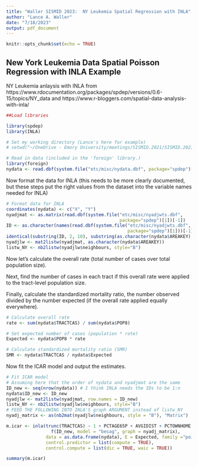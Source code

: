 ```yaml
---
title: "Waller SISMID 2023:  NY Leukemia Spatial Regression with INLA"
author: "Lance A. Waller"
date: "7/18/2023"
output: pdf_document
---
```


```r
knitr::opts_chunk$set(echo = TRUE)
```

## New York Leukemia Data Spatial Poisson Regression with INLA Example

NY Leukemia anlaysis with INLA from https://www.rdocumentation.org/packages/spdep/versions/0.6-15/topics/NY_data
and https://www.r-bloggers.com/spatial-data-analysis-with-inla/ 

```r
##Load libraries

library(spdep)
library(INLA)

# Set my working directory (Lance's here for example)
# setwd("~/OneDrive - Emory University/meetings/SISMID.2021/SISMID.2021.Waller.Rcode")

# Read in data (included in the 'foreign' library.)
library(foreign)
nydata <- read.dbf(system.file("etc/misc/nydata.dbf", package="spdep")[1])
```

Now format the data for INLA (this needs to be more clearly documented, but these steps put the right values from the dataset into the variable names needed for INLA)

```r
# Format data for INLA
coordinates(nydata) <- c("X", "Y")
nyadjmat <- as.matrix(read.dbf(system.file("etc/misc/nyadjwts.dbf",
                                           package="spdep")[1])[-1])
ID <- as.character(names(read.dbf(system.file("etc/misc/nyadjwts.dbf",
                                              package="spdep")[1]))[-1])
identical(substring(ID, 2, 10), substring(as.character(nydata$AREAKEY), 2, 10))
nyadjlw <- mat2listw(nyadjmat, as.character(nydata$AREAKEY))
listw_NY <- nb2listw(nyadjlw$neighbours, style="B")

```

Now let's calculate the overall rate (total number of cases over total population size).

Next, find the number of cases in each tract if this overall rate were applied to the tract-level population size.

Finally, calculate the standardized mortality ratio, the number observed divided by the number expected (if the overall rate applied equally everywhere).

```r
# Calculate overall rate
rate <- sum(nydata$TRACTCAS) / sum(nydata$POP8)

# Set expected number of cases (population * rate)
Expected <- nydata$POP8 * rate

# Calculate standardized mortality ratio (SMR)
SMR <- nydata$TRACTCAS / nydata$Expected

```

Now fit the ICAR model and output the estimates.

```r
# Fit ICAR model
# Assuming here that the order of nydata and nyadjmat are the same
ID_new <- seq(nrow(nydata)) # I think INLA needs the IDs to be 1:n
nydata$ID_new <- ID_new
nyadjlw <- mat2listw(nyadjmat, row.names = ID_new)
listw_NY <- nb2listw(nyadjlw$neighbours, style="B")
# FEED THE FOLLOWING INTO INLA'S graph ARGUMENT instead of listw_NY
nyadj_matrix <- as(nb2mat(nyadjlw$neighbours, style = "B"), "Matrix")

m.icar <- inla(trunc(TRACTCAS) ~ 1 + PCTAGE65P + AVGIDIST + PCTOWNHOME +
                 f(ID_new, model = "besag", graph = nyadj_matrix),
               data = as.data.frame(nydata), E = Expected, family ="poisson",
               control.predictor = list(compute = TRUE),
               control.compute = list(dic = TRUE, waic = TRUE))

summary(m.icar)
```

